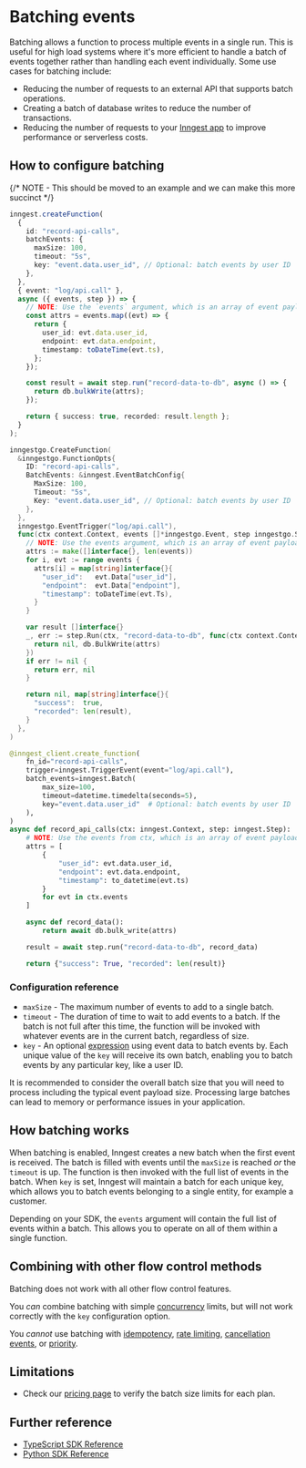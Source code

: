 

# Batching events

Batching allows a function to process multiple events in a single run. This is useful for high load systems where it's more efficient to handle a batch of events together rather than handling each event individually. Some use cases for batching include:

* Reducing the number of requests to an external API that supports batch operations.
* Creating a batch of database writes to reduce the number of transactions.
* Reducing the number of requests to your [Inngest app](/docs/apps) to improve performance or serverless costs.

## How to configure batching

{/* NOTE - This should be moved to an example and we can make this more succinct */}
<CodeGroup>
```ts {{ title: "TypeScript"}}
inngest.createFunction(
  {
    id: "record-api-calls",
    batchEvents: {
      maxSize: 100,
      timeout: "5s",
      key: "event.data.user_id", // Optional: batch events by user ID
    },
  },
  { event: "log/api.call" },
  async ({ events, step }) => {
    // NOTE: Use the `events` argument, which is an array of event payloads
    const attrs = events.map((evt) => {
      return {
        user_id: evt.data.user_id,
        endpoint: evt.data.endpoint,
        timestamp: toDateTime(evt.ts),
      };
    });

    const result = await step.run("record-data-to-db", async () => {
      return db.bulkWrite(attrs);
    });

    return { success: true, recorded: result.length };
  }
);
```

```go {{ title: "Go" }}
inngestgo.CreateFunction(
  &inngestgo.FunctionOpts{
    ID: "record-api-calls",
    BatchEvents: &inngest.EventBatchConfig{
      MaxSize: 100,
      Timeout: "5s",
      Key: "event.data.user_id", // Optional: batch events by user ID
    },
  },
  inngestgo.EventTrigger("log/api.call"),
  func(ctx context.Context, events []*inngestgo.Event, step inngestgo.StepFunction) (any, error) {
    // NOTE: Use the events argument, which is an array of event payloads
    attrs := make([]interface{}, len(events))
    for i, evt := range events {
      attrs[i] = map[string]interface{}{
        "user_id":   evt.Data["user_id"],
        "endpoint":  evt.Data["endpoint"], 
        "timestamp": toDateTime(evt.Ts),
      }
    }

    var result []interface{}
    _, err := step.Run(ctx, "record-data-to-db", func(ctx context.Context) (interface{}, error) {
      return nil, db.BulkWrite(attrs)
    })
    if err != nil {
      return err, nil
    }

    return nil, map[string]interface{}{
      "success":  true,
      "recorded": len(result),
    }
  },
)
```

```py {{ title: "Python" }}
@inngest_client.create_function(
    fn_id="record-api-calls",
    trigger=inngest.TriggerEvent(event="log/api.call"),
    batch_events=inngest.Batch(
        max_size=100,
        timeout=datetime.timedelta(seconds=5),
        key="event.data.user_id"  # Optional: batch events by user ID
    ),
)
async def record_api_calls(ctx: inngest.Context, step: inngest.Step):
    # NOTE: Use the events from ctx, which is an array of event payloads
    attrs = [
        {
            "user_id": evt.data.user_id,
            "endpoint": evt.data.endpoint,
            "timestamp": to_datetime(evt.ts)
        }
        for evt in ctx.events
    ]

    async def record_data():
        return await db.bulk_write(attrs)

    result = await step.run("record-data-to-db", record_data)

    return {"success": True, "recorded": len(result)}
```

</CodeGroup>

### Configuration reference

* `maxSize` - The maximum number of events to add to a single batch.
* `timeout` - The duration of time to wait to add events to a batch. If the batch is not full after this time, the function will be invoked with whatever events are in the current batch, regardless of size.
* `key` - An optional [expression](/docs/guides/writing-expressions) using event data to batch events by. Each unique value of the `key` will receive its own batch, enabling you to batch events by any particular key, like a user ID.


<Callout>
  It is recommended to consider the overall batch size that you will need to process including the typical event payload size. Processing large batches can lead to memory or performance issues in your application.
</Callout>

## How batching works

When batching is enabled, Inngest creates a new batch when the first event is received. The batch is filled with events until the `maxSize` is reached _or_ the `timeout` is up. The function is then invoked with the full list of events in the batch. When `key` is set, Inngest will maintain a batch for each unique key, which allows you to batch events belonging to a single entity, for example a customer.

Depending on your SDK, the `events` argument will contain the full list of events within a batch. This allows you to operate on all of them within a single function.

## Combining with other flow control methods

Batching does not work with all other flow control features.

You _can_ combine batching with simple [concurrency](/docs/guides/concurrency) limits, but will not work correctly with the `key` configuration option.

You _cannot_ use batching with [idempotency](/docs/guides/handling-idempotency), [rate limiting](/docs/guides/rate-limiting), [cancellation events](/docs/guides/cancel-running-functions#cancel-with-events), or [priority](/docs/guides/priority).

## Limitations

* Check our [pricing page](https://www.inngest.com/pricing) to verify the batch size limits for each plan.

## Further reference

* [TypeScript SDK Reference](/docs/reference/functions/create#batchEvents)
* [Python SDK Reference](/docs/reference/python/functions/create#batch_events)
